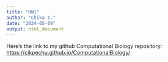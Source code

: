 ```yaml
---
title: "HW1"
author: "Chika I."
date: "2024-05-09"
output: html_document
---
```


Here's the link to my github Computational Biology repository: <https://cikpechu.github.io/ComputationalBiology/>
